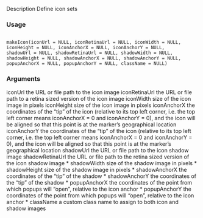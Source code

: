 Description
Define icon sets

### Usage

<pre><code>
makeIcon(iconUrl = NULL, iconRetinaUrl = NULL, iconWidth = NULL,
iconHeight = NULL, iconAnchorX = NULL, iconAnchorY = NULL,
shadowUrl = NULL, shadowRetinaUrl = NULL, shadowWidth = NULL,
shadowHeight = NULL, shadowAnchorX = NULL, shadowAnchorY = NULL,
popupAnchorX = NULL, popupAnchorY = NULL, className = NULL)
</code></pre>

### Arguments
iconUrl the URL or file path to the icon image
iconRetinaUrl the URL or file path to a retina sized version of the icon image
iconWidth size of the icon image in pixels
iconHeight size of the icon image in pixels
iconAnchorX the coordinates of the "tip" of the icon (relative to its top left corner, i.e. the top
left corner means iconAnchorX = 0 and iconAnchorY = 0), and the icon will
be aligned so that this point is at the marker’s geographical location
iconAnchorY the coordinates of the "tip" of the icon (relative to its top left corner, i.e. the top
left corner means iconAnchorX = 0 and iconAnchorY = 0), and the icon will
be aligned so that this point is at the marker’s geographical location
shadowUrl the URL or file path to the icon shadow image
shadowRetinaUrl
the URL or file path to the retina sized version of the icon shadow image
* shadowWidth size of the shadow image in pixels
* shadowHeight size of the shadow image in pixels
* shadowAnchorX the coordinates of the "tip" of the shadow
* shadowAnchorY the coordinates of the "tip" of the shadow
* popupAnchorX the coordinates of the point from which popups will "open", relative to the icon
anchor
* popupAnchorY the coordinates of the point from which popups will "open", relative to the icon
anchor
* className a custom class name to assign to both icon and shadow images
